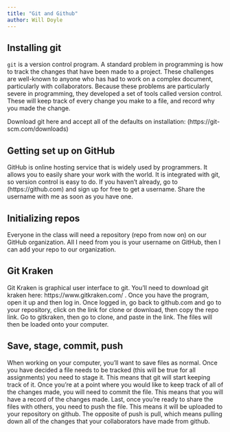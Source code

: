 ```yaml
---
title: "Git and Github"
author: Will Doyle
---
```


## Installing git

`git` is a version control program. A standard problem in programming is how to track the changes that have been made to a project. These challenges are well-known to anyone who has had to work on a complex document, particularly with collaborators. Because these problems are particularly severe in programming, they developed a set of tools called version control. These will keep track of every change you make to a file, and record why you made the change. 

Download git here and accept all of the defaults on installation: (https://git-scm.com/downloads)

## Getting set up on GitHub

GitHub is online hosting service that is widely used by programmers. It allows you to easily share your work with the world. It is integrated with git, so version control is easy to do. If you haven't already, go to (https://github.com) and sign up for free to get a username. Share the username with me as soon as you have one.   

## Initializing repos

Everyone in the class will need a repository (repo from now on) on our GitHub organization. All I need from you is your username on GitHub, then I can add your repo to our organization.

## Git Kraken

Git Kraken is graphical user interface to git. You'll need to download git kraken here: https://www.gitkraken.com/ . Once you have the program, open it up and then log in. Once logged in, go back to github.com and go to your repository, click on the link for clone or download, then copy the repo link. Go to gitkraken, then go to clone, and paste in the link. The files will then be loaded onto your computer. 

## Save, stage, commit, push

When working on your computer, you'll want to save files as normal. Once you have decided a file needs to be tracked (this will be true for all assignments) you need to stage it. This means that git will start keeping track of it. Once you're at a point where you would like to keep track of all of the changes made, you will need to commit the file. This means that you will have a record of the changes made. Last, once you're ready to share the files with others, you need to push the file. This means it will be uploaded to your repository on github. The opposite of push is pull, which means pulling down all of the changes that your collaborators have made from github. 